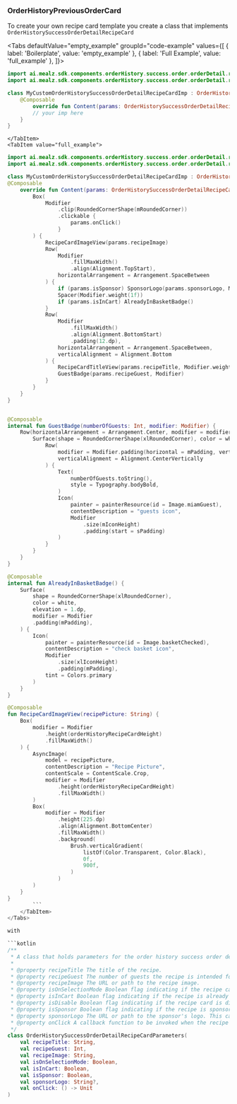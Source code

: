 
### OrderHistoryPreviousOrderCard

To create your own recipe card template you create a class that implements `OrderHistorySuccessOrderDetailRecipeCard`

<Tabs defaultValue="empty_example" groupId="code-example"
      values={[
          { label: 'Boilerplate', value: 'empty_example' },
          { label: 'Full Example', value: 'full_example' },
      ]}>
    <TabItem value="empty_example">

```kotlin
import ai.mealz.sdk.components.orderHistory.success.order.orderDetail.recipeCard.OrderHistorySuccessOrderDetailRecipeCard
import ai.mealz.sdk.components.orderHistory.success.order.orderDetail.recipeCard.OrderHistorySuccessOrderDetailRecipeCardParameters

class MyCustomOrderHistorySuccessOrderDetailRecipeCardImp : OrderHistorySuccessOrderDetailRecipeCard {
    @Composable
        override fun Content(params: OrderHistorySuccessOrderDetailRecipeCardParameters) {
        // your imp here
    }
}
```

    </TabItem>
    <TabItem value="full_example">

```kotlin
import ai.mealz.sdk.components.orderHistory.success.order.orderDetail.recipeCard.OrderHistorySuccessOrderDetailRecipeCard
import ai.mealz.sdk.components.orderHistory.success.order.orderDetail.recipeCard.OrderHistorySuccessOrderDetailRecipeCardParameters

class MyCustomOrderHistorySuccessOrderDetailRecipeCardImp : OrderHistorySuccessOrderDetailRecipeCard {
@Composable
    override fun Content(params: OrderHistorySuccessOrderDetailRecipeCardParameters) {
        Box(
            Modifier
                .clip(RoundedCornerShape(mRoundedCorner))
                .clickable {
                    params.onClick()
                }
        ) {
            RecipeCardImageView(params.recipeImage)
            Row(
                Modifier
                    .fillMaxWidth()
                    .align(Alignment.TopStart),
                horizontalArrangement = Arrangement.SpaceBetween
            ) {
                if (params.isSponsor) SponsorLogo(params.sponsorLogo, Modifier)
                Spacer(Modifier.weight(1f))
                if (params.isInCart) AlreadyInBasketBadge()
            }
            Row(
                Modifier
                    .fillMaxWidth()
                    .align(Alignment.BottomStart)
                    .padding(12.dp),
                horizontalArrangement = Arrangement.SpaceBetween,
                verticalAlignment = Alignment.Bottom
            ) {
                RecipeCardTitleView(params.recipeTitle, Modifier.weight(1f), white)
                GuestBadge(params.recipeGuest, Modifier)
            }
        }
    }
}


@Composable
internal fun GuestBadge(numberOfGuests: Int, modifier: Modifier) {
    Row(horizontalArrangement = Arrangement.Center, modifier = modifier) {
        Surface(shape = RoundedCornerShape(xlRoundedCorner), color = white) {
            Row(
                modifier = Modifier.padding(horizontal = mPadding, vertical = sPadding),
                verticalAlignment = Alignment.CenterVertically
            ) {
                Text(
                    numberOfGuests.toString(),
                    style = Typography.bodyBold,
                )
                Icon(
                    painter = painterResource(id = Image.miamGuest),
                    contentDescription = "guests icon",
                    Modifier
                        .size(mIconHeight)
                        .padding(start = sPadding)
                )
            }
        }
    }
}

@Composable
internal fun AlreadyInBasketBadge() {
    Surface(
        shape = RoundedCornerShape(xlRoundedCorner),
        color = white,
        elevation = 1.dp,
        modifier = Modifier
        .padding(mPadding),
    ) {
        Icon(
            painter = painterResource(id = Image.basketChecked),
            contentDescription = "check basket icon",
            Modifier
                .size(xlIconHeight)
                .padding(mPadding),
            tint = Colors.primary
        )
    }
}

@Composable
fun RecipeCardImageView(recipePicture: String) {
    Box(
        modifier = Modifier
            .height(orderHistoryRecipeCardHeight)
            .fillMaxWidth()
    ) {
        AsyncImage(
            model = recipePicture,
            contentDescription = "Recipe Picture",
            contentScale = ContentScale.Crop,
            modifier = Modifier
                .height(orderHistoryRecipeCardHeight)
                .fillMaxWidth()
        )
        Box(
            modifier = Modifier
                .height(225.dp)
                .align(Alignment.BottomCenter)
                .fillMaxWidth()
                .background(
                    Brush.verticalGradient(
                        listOf(Color.Transparent, Color.Black),
                        0f,
                        900f,
                    )
                )
        )
    }
}
        ```
    </TabItem>
</Tabs>

with

```kotlin
/**
 * A class that holds parameters for the order history success order detail recipe card.
 *
 * @property recipeTitle The title of the recipe.
 * @property recipeGuest The number of guests the recipe is intended for.
 * @property recipeImage The URL or path to the recipe image.
 * @property isOnSelectionMode Boolean flag indicating if the recipe card is in selection mode.
 * @property isInCart Boolean flag indicating if the recipe is already in the cart.
 * @property isDisable Boolean flag indicating if the recipe card is disabled.
 * @property isSponsor Boolean flag indicating if the recipe is sponsored.
 * @property sponsorLogo The URL or path to the sponsor's logo. This can be null.
 * @property onClick A callback function to be invoked when the recipe card is clicked.
 */
class OrderHistorySuccessOrderDetailRecipeCardParameters(
    val recipeTitle: String,
    val recipeGuest: Int,
    val recipeImage: String,
    val isOnSelectionMode: Boolean,
    val isInCart: Boolean,
    val isSponsor: Boolean,
    val sponsorLogo: String?,
    val onClick: () -> Unit
)
```